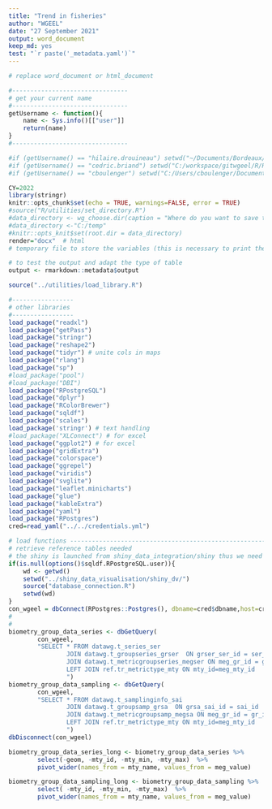 ```yaml
---
title: "Trend in fisheries"
author: "WGEEL"
date: "27 September 2021"
output: word_document
keep_md: yes
test: "`r paste('_metadata.yaml')`"
---
```

\newline
```r
# replace word_document or html_document

#--------------------------------
# get your current name 
#--------------------------------
getUsername <- function(){
	name <- Sys.info()[["user"]]
	return(name)
}
#--------------------------------

#if (getUsername() == "hilaire.drouineau") setwd("~/Documents/Bordeaux/migrateurs/WGEEL/github/wg_WGEEL/R/Rmarkdown/")
#if (getUsername() == "cedric.briand") setwd("C:/workspace/gitwgeel/R/Rmarkdown") 
#if (getUsername() == "cboulenger") setwd("C:/Users/cboulenger/Documents/wg_WGEEL/R/Rmarkdown") 

CY=2022
library(stringr)
knitr::opts_chunk$set(echo = TRUE, warnings=FALSE, error = TRUE)
#source("R/utilities/set_directory.R")
#data_directory <- wg_choose.dir(caption = "Where do you want to save the tables and the graphs")
#data_directory <-"C:/temp"
#knitr::opts_knit$set(root.dir = data_directory)
render="docx"  # html 
# temporary file to store the variables (this is necessary to print the text)

# to test the output and adapt the type of table
output <- rmarkdown::metadata$output
```



```r

source("../utilities/load_library.R")

#-----------------
# other libraries
#-----------------
load_package("readxl")
load_package("getPass")
load_package("stringr")
load_package("reshape2")
load_package("tidyr") # unite cols in maps
load_package("rlang")
load_package("sp")
#load_package("pool")
#load_package("DBI")
load_package("RPostgreSQL")
load_package("dplyr")
load_package("RColorBrewer")
load_package("sqldf")
load_package("scales")
load_package('stringr') # text handling
#load_package("XLConnect") # for excel
load_package("ggplot2") # for excel
load_package("gridExtra")
load_package("colorspace")
load_package("ggrepel")
load_package("viridis")
load_package("svglite")
load_package("leaflet.minicharts")
load_package("glue")
load_package("kableExtra")
load_package("yaml")
load_package("RPostgres")
cred=read_yaml("../../credentials.yml")

# load functions ------------------------------------------------------------------------------------
# retrieve reference tables needed
# the shiny is launched from shiny_data_integration/shiny thus we need the ../
if(is.null(options()$sqldf.RPostgreSQL.user)){
	wd <- getwd()
	setwd("../shiny_data_visualisation/shiny_dv/")
	source("database_connection.R")
	setwd(wd)
}
con_wgeel = dbConnect(RPostgres::Postgres(), dbname=cred$dbname,host=cred$host,port=cred$port,user=cred$user, password=getPass())
#
#
biometry_group_data_series <- dbGetQuery(
		con_wgeel,
		"SELECT * FROM datawg.t_series_ser
				JOIN datawg.t_groupseries_grser  ON grser_ser_id = ser_id
				JOIN datawg.t_metricgroupseries_megser ON meg_gr_id = gr_id 
				LEFT JOIN ref.tr_metrictype_mty ON mty_id=meg_mty_id 
				")
biometry_group_data_sampling <- dbGetQuery(
		con_wgeel,
		"SELECT * FROM datawg.t_samplinginfo_sai 
				JOIN datawg.t_groupsamp_grsa  ON grsa_sai_id = sai_id
				JOIN datawg.t_metricgroupsamp_megsa ON meg_gr_id = gr_id 
				LEFT JOIN ref.tr_metrictype_mty ON mty_id=meg_mty_id 
				")
dbDisconnect(con_wgeel)

biometry_group_data_series_long <- biometry_group_data_series %>% 
		select(-geom, -mty_id, -mty_min, -mty_max)  %>% 
		pivot_wider(names_from = mty_name, values_from = meg_value)

biometry_group_data_sampling_long <- biometry_group_data_sampling %>% 
		select( -mty_id, -mty_min, -mty_max)  %>% 
		pivot_wider(names_from = mty_name, values_from = meg_value)



```

